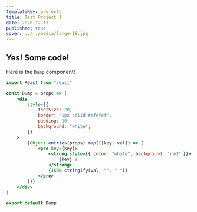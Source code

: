 ---
templateKey: projects
title: Test Project 1
date: 2020-12-13
published: true
cover: ../../media/large-18.jpg
---

## Yes! Some code!

Here is the `Dump` component!

```jsx
import React from "react"

const Dump = props => (
    <div
        style={{
            fontSize: 20,
            border: "1px solid #efefef",
            padding: 10,
            background: "white",
        }}
    >
        {Object.entries(props).map(([key, val]) => (
            <pre key={key}>
                <strong style={{ color: "white", background: "red" }}>
                    {key} ?
                </strong>
                {JSON.stringify(val, "", " ")}
            </pre>
        ))}
    </div>
)

export default Dump
```
